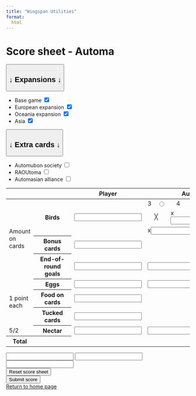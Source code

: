 ```yaml
---
title: "Wingspan Utilities"
format:
  html
---
```


```{=html}
<head>
	<meta charset="utf-8">
	<meta name="viewport" content="width=device-width, initial-scale=1">
    <script src="https://ajax.googleapis.com/ajax/libs/jquery/3.7.1/jquery.min.js"></script>
	<link href="https://cdn.jsdelivr.net/npm/bootstrap@5.3.3/dist/css/bootstrap.min.css" rel="stylesheet">
	<script src="https://cdn.jsdelivr.net/npm/bootstrap@5.3.3/dist/js/bootstrap.bundle.min.js"></script>

	<link rel="stylesheet" type="text/css" href="css/styles.css" media="screen" />
	<script src="js/score_sheet_automa_scripts.js"></script>
</head>

<body class="parallax" onload="on_load()">

    <form class="google_form" id="google_form" name="google_form"  target="_top" method="POST" onsubmit="myFunction()" action="https://script.google.com/macros/s/AKfycbwm0-b47heUxm6uNym732n3WV6jMX7uVLaIWoeC7tV2MnZIJFjiogWysy5mFSZBRGs1Aw/exec">

        <div class="container-fluid" id="container_header">

            <div class="row mt-1 justify-content-center margin_auto">

                <div class="col-auto p-0 card">

                    <div class="py-0 card-header text-center">

                        <h1 class="m-0">Score sheet - Automa</h2>
                    </div>
                </div>
            </div>

            <div class="row gx-3 mt-3" id="row_checkboxes">

                <div class="col-6 dropdown">

                    <button class="w-100 btn btn-info" type="button" id="button_dropdown_expansions_menu" data-bs-toggle="dropdown" aria-haspopup="true" aria-expanded="true">
                        <h2 class="p-0 m-0">&#x2193; Expansions &#x2193;</h2>
                    </button>

                    <ul class="p-0 dropdown-menu checkbox-menu allow-focus" aria-labelledby="button_dropdown_expansions_menu" style="width: 92%;">
                    
                        <li>

                            <label for="col_base_game_checkbox" id="row_base_game">
                                Base game
                                <input id="col_base_game_checkbox_hidden" name="base" type="hidden" value="no"/>
                                <input id="col_base_game_checkbox" name="base" type="checkbox" value="yes" checked/>
                            </label>
                        </li>

                        <li>
                            <label for="col_european_expansion_checkbox" id="row_european_expansion">
                                European expansion
                                <input id="col_european_expansion_checkbox_hidden" name="european_expansion" type="hidden" value="no"></input>
                                <input id="col_european_expansion_checkbox" name="european_expansion" type="checkbox" value="yes" checked>
                            </label>
                        </li>

                        <li>
                            <label for="col_oceania_expansion_checkbox" id="row_oceania_expansion">
                                Oceania expansion
                                <input id="col_oceania_expansion_checkbox_hidden" name="oceania_expansion" type="hidden" value="no"></input>
                                <input id="col_oceania_expansion_checkbox" name="oceania_expansion" type="checkbox" value="yes" checked>
                            </label>
                        </li>

                        <li>
                            <label for="col_asia_checkbox" id="row_asia">
                                Asia
                                <input id="col_asia_checkbox_hidden" name="asia" type="hidden" value="no"></input>
                                <input id="col_asia_checkbox" name="asia" type="checkbox" value="yes" checked>
                            </label>
                        </li>
                    </ul>
                </div>

                <div class="col-6 dropdown">

                    <button class="w-100 btn btn-info" type="button" id="button_dropdown_extra_cards_menu" data-bs-toggle="dropdown" aria-haspopup="true" aria-expanded="true">
                        <h2 class="p-0 m-0">&#x2193; Extra cards &#x2193;</h2>
                    </button>

                    <ul class="py-0 dropdown-menu checkbox-menu allow-focus" aria-labelledby="button_dropdown_extra_cards_menu" style="width: 92%;">
                    
                        <li>
                            <label for="col_automubon_society_checkbox" id="row_automubon_society">
                                Automubon society
                                <input id="col_automubon_society_checkbox_hidden" name="automubon_society" type="hidden" value="no"></input>
                                <input id="col_automubon_society_checkbox" name="automubon_society" type="checkbox" value="yes">
                            </label>
                        </li>

                        <li>
                            <label for="col_RAOUtoma_checkbox" id="row_RAOUtoma">
                                RAOUtoma
                                <input id="col_RAOUtoma_checkbox_hidden" name="RAOUtoma" type="hidden" value="no"></input>
                                <input id="col_RAOUtoma_checkbox" name="RAOUtoma" type="checkbox" value="yes">
                            </label>
                        </li>

                        <li>
                            <label for="col_automasian_alliance_checkbox" id="row_automasian_alliance">
                                Automasian alliance
                                <input id="col_automasian_alliance_checkbox_hidden" name="automasian_alliance" type="hidden" value="no"></input>
                                <input id="col_automasian_alliance_checkbox" name="automasian_alliance" type="checkbox" value="yes">
                            </label>
                        </li>
                    </ul>
                </div>
            </div>

            <div class="row p-0 mt-3 justify-content-center margin_auto" id="row_score_sheet">

                <table class="col-12 mb-0 table table-bordered">

                    <thead>

                        <tr>

                            <th class="bg-info" style="width:10%; border-right: 0px;"></th>

                            <th class="bg-info" style="width:24%; border-left: 0px;"></th>

                            <th class="bg-info" style="width:33%">Player</th>

                            <th class="bg-info" colspan="6" style="width:33%">Automa</th>
                        </tr>
                    </thead>
                
                    <tbody>

                        <tr>

                            <td class="bg-light rowspan-vertical" rowspan="5">Amount on cards</td>

                            <th style="vertical-align:middle;" class="bg-info" rowspan="3">Birds</th>

                            <td rowspan="3"><input type="number" id="cell_player_birds" name="player_birds" min="0" required></td>

                            <td class="bg-light" align="right" style="border-right-style: hidden; border-bottom-style: hidden;">
                                <label for="radio_difficulty_choice_eaglet">3</label>
                            </td>

                            <td class="bg-light" align="left" style="border-right-style: hidden; border-bottom-style: hidden;">
                                <input type="radio" id="radio_difficulty_choice_eaglet" name="difficulty" value="eaglet" style="width:75%;" required/>
                                
                            </td>
                        
                            <td class="bg-light" align="right" style="border-right-style: hidden; border-bottom-style: hidden;">
                                <label for="radio_difficulty_choice_eagle">4</label>
                            </td>

                            <td class="bg-light" align="left" style="border-right-style: hidden; border-bottom-style: hidden;">
                                <input type="radio" id="radio_difficulty_choice_eagle" name="difficulty" value="eagle" style="width:75%;"/>
                            </td>
                        
                            <td class="bg-light" align="right" style="border-right-style: hidden; border-bottom-style: hidden;">
                                <label for="radio_difficulty_choice_eagle-eyed_eagle">5</label>
                            </td>

                            <td class="bg-light" align="left" style="border-bottom-style: hidden;">
                                <input type="radio" id="radio_difficulty_choice_eagle-eyed_eagle" name="difficulty" value="eagle-eyed_eagle" style="width:75%;"/>
                            </td>
                        </tr>
                
                        <tr>

                            <td class="bg-light" colspan="2" align="center" style="border-right-style: hidden;">&#x2573;</td>
                            <td colspan="4">x<input type="number" id="cell_automa_n_drawn_cards" name="automa_n_drawn_cards" min="0" required></td>
                        </tr>

                        <tr>

                            <td colspan="6">x<input type="number" id="cell_automa_played_birds" name="automa_played_birds" min="0" required></td>
                        </tr>
        
                        <tr>

                            <th class="bg-info">Bonus cards</th>

                            <td><input type="number" id="cell_player_bonus_cards" name="player_bonus_cards" min="0" required></td>

                            <td class="bg-secondary" colspan="6"></td>
                        </tr>
        
                        <tr>
                            <th class="bg-info" scope="row">End-of-round goals</th>

                            <td class="bg-info">
                                <input type="number" id="cell_player_end-of-round_goals" name="player_end-of-round_goals" min="0" required>
                            </td>
                            
                            <td class="bg-info" colspan="6">
                                <input type="number" id="cell_automa_end-of-round_goals" name="automa_end-of-round_goals" min="0" required>
                            </td>
                        </tr>
        
                        <tr>

                            <td class="bg-light rowspan-vertical" rowspan="3">1 point each</td>

                            <th class="bg-info" scope="row">Eggs</th>

                            <td class="bg-info">
                                <input type="number" id="cell_player_eggs" name="player_eggs" min="0" required>
                            </td>

                            <td class="bg-info" colspan="6">
                                <input type="number" id="cell_automa_laid_eggs" name="automa_laid_eggs" min="0" required>
                            </td>
                        </tr>
        
                        <tr>

                            <th class="bg-info" scope="row">Food on cards</th>

                            <td class="bg-info">
                                <input type="number" id="cell_player_food_on_cards" name="player_food_on_cards" min="0" required>
                            </td>

                            <td class="bg-secondary" colspan="6"></td>
                        </tr>
        
                        <tr>

                            <th class="bg-info" scope="row">Tucked cards</th>

                            <td class="bg-info">
                                <input type="number" id="cell_player_tucked_cards" name="player_tucked_cards" min="0" required>
                            </td>

                            <td class="bg-secondary" colspan="6"></td>
                        </tr>

                        <tr id="row_nectar">

                            <td class="bg-light rowspan-vertical" rowspan="1">5/2</td>

                            <th class="bg-info" scope="row">Nectar</th>

                            <td class="bg-info">
                                <input type="number" id="cell_player_nectar" name="player_nectar" min="0">
                            </td>

                            <td class="bg-info" colspan="6">
                                <input type="number" id="cell_automa_nectar" name="automa_nectar" min="0">
                            </td>
                        </tr>

                        <tr id="row_duet_tokens" style="visibility: collapse;">

                            <td class="bg-light rowspan-vertical" rowspan="1">1 point each</td>

                            <th class="bg-info" scope="row">Duet tokens in largest contiguous group</th>

                            <td class="bg-info">
                                <input type="number" id="cell_player_duet_tokens" name="player_duet_tokens" min="0">
                            </td>

                            <td class="bg-info" colspan="6">
                                <input type="number" id="cell_automa_duet_tokens" name="automa_duet_tokens" min="0">
                            </td>
                        </tr>
        
                        <tr>

                            <th class="bg-success" scope="row" style="border-right: 0px;">Total</th>

                            <th class="bg-success" scope="row" style="border-left: 0px;"></th>

                            <td class="bg-success">
                                <div id="cell_player_total_score"></div>
                            </td>

                            <td class="bg-success" colspan="6">
                                <div id="cell_automa_total_score"></div>
                            </td>
                        </tr>
                    </tbody>
                </table>

            </div>

            <div class="is_hidden" id="data_to_submit">
                <input id="input_automa_drawn_cards" name="automa_drawn_cards"/>
                <input id="input_player_total_score" name="player_total_score"/>
                <input id="input_automa_total_score" name="automa_total_score"/>
            </div>

            <div class="row gx-3 mt-3" id="row_reset_submit_buttons">

                <div class="col-6">
                    <button class="w-100 btn btn-warning nav-button" type="button" id="button_reset_sheet">
                        Reset score sheet
                    </button>
                </div>

                <div class="col-6">
                    <button class="w-100 btn btn-success nav-button" id="submit" name="submit" value = "Score Sheet: Automa" access="false" style="default" type="submit" onclick="populate_form_data()">
                        Submit score
                    </button>
                </div>
            </div>

            <div class="row p-0 mt-3 justify-content-center margin_auto" id="row_go_back_button">

                <a class="col-6 btn btn-primary nav-button" href="https://noahbolohan.github.io/wingspan-utilities/index.html">Return to home page</a>
            </div>
        </div>
    </form>
</body>
```